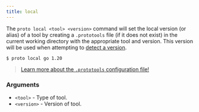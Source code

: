 ```yaml
---
title: local
---
```


The `proto local <tool> <version>` command will set the local version (or alias) of a tool by
creating a `.prototools` file (if it does not exist) in the current working directory with the
appropriate tool and version. This version will be used when attempting to
[detect a version](../detection).

```shell
$ proto local go 1.20
```

> [Learn more about the `.prototools` configuration file!](../config)

### Arguments

- `<tool>` - Type of tool.
- `<version>` - Version of tool.
